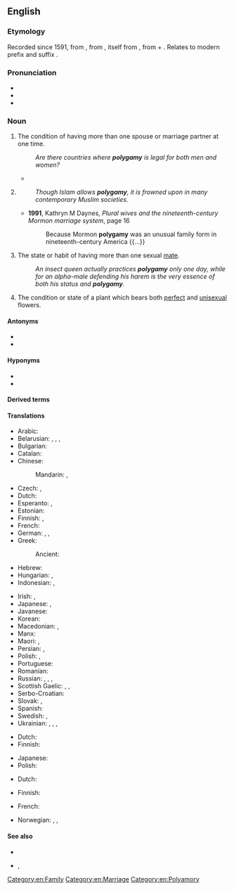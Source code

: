 ==English==

===Etymology===
Recorded since 1591, from {{der|en|LL.|polygamia}}, from {{der|en|grc|πολυγαμία}}, itself from {{m|grc|πολύγαμος|t=married to many}}, from {{m|grc|πολύς|t=many}} + {{m|grc|γάμος|t=marriage}}. Relates to modern prefix and suffix {{af|en|poly-|-gamy}}.

===Pronunciation===
* {{hyphenation|en|po|ly|ga|my}}
* {{IPA|en|/pəˈlɪɡəmi/}}
* {{audio|en|en-us-polygamy.ogg|Audio (US)}}

===Noun===
{{en-noun|~}}

# The condition of having more than one spouse or marriage partner at one time.
#: ''Are there countries where '''polygamy''' is legal for both men and women?''
#* {{quote-book|en|year=1859|author=Charles Dickens|title=The Haunted House|passage=Miss Griffin was a model of propriety, and I am at a loss to imagine what the feelings of the virtuous woman would have been, if she had known, when she paraded us down the Hampstead Road two and two, that she was walking with a stately step at the head of '''Polygamy''' and Mahomedanism.}}
# {{lb|en|often, especially in common use}} {{synonym of|en|polygyny|t=marriage of a man to more than one wife, the practice of having several wives at the same time}}
#: ''Though Islam allows '''polygamy''', it is frowned upon in many contemporary Muslim societies.''
#* '''1991''', Kathryn M Daynes, ''Plural wives and the nineteenth-century Mormon marriage system'', page 16
#*: Because Mormon '''polygamy''' was an unusual family form in nineteenth-century America {{...}}
# {{lb|en|zoology}} The state or habit of having more than one sexual [[mate]].
#: ''An insect queen actually practices '''polygamy''' only one day, while for an alpha-male defending his harem is the very essence of both his status and '''polygamy'''.''
# {{lb|en|botany}} The condition or state of a plant which bears both [[perfect]] and [[unisexual]] flowers.

====Antonyms====
* {{l|en|monogamy}}
* {{lb|en|agamy}}

====Hyponyms====
* {{l|en|polygyny}}
* {{l|en|polyandry}}

====Derived terms====
{{der3|en
| polygamic
| polygamical
| polygamist
| polygamize
| polygamous
| serial polygamy
}}

====Translations====
{{trans-top|the having of a plurality of socially bonded sexual partners at the same time}}
* Arabic: {{t|ar|تَعَدُّدُ الأَزْوَاج|m}} {{q|usually understood as “polygyny”, but may include “polyandry”, unlike {{m|ar|تَعَدُّدُ الزَّوْجَات}}}}
* Belarusian: {{t|be|паліга́мія|f}}, {{t|be|мнагашлю́бнасць|f}}, {{t|be|многажо́нства|n}} {{qualifier|polygyny}}, {{t|be|многаму́ства|n}} {{qualifier|polyandry}}
* Bulgarian: {{t|bg|полигамия|f}}
* Catalan: {{t|ca|poligàmia|f}}
* Chinese:
*: Mandarin: {{t|cmn|多配偶制|tr=duōpèi'ǒuzhì|sc=Hani}}, {{qualifier|polygyny}} {{t+|cmn|一夫多妻|tr=yī fū duō qī|sc=Hani}}
* Czech: {{t+|cs|polygamie|f}}, {{t+|cs|mnohoženství|f}}
* Dutch: {{t+|nl|polygamie|f}}
* Esperanto: {{t|eo|poligamio}}, {{t+|eo|pluredzeco}}
* Estonian: {{t|et|polügaamia}}
* Finnish: {{t+|fi|moniavioisuus}}, {{t+|fi|polygamia}}
* French: {{t+|fr|polygamie|f}}
* German: {{t+|de|Polygamie|f}}, {{t|de|Mehrehe|f}}, {{t|de|Vielehe|f}}
* Greek: {{t+|el|πολυγαμία|f}}
*: Ancient: {{t|grc|πολυγαμία|f}}
* Hebrew: {{t+|he|פוליגמיה|f|tr=poligámya}}
* Hungarian: {{t+|hu|poligámia}}, {{t|hu|többnejűség}}
* Indonesian: {{t+|id|poligami}}, {{t|id|pernikahan jamak}}
{{trans-mid}}
* Irish: {{t|ga|polagamas|m}}, {{t|ga|ilphósadh|m}}
* Japanese: {{t|ja|複婚|tr=ふくこん, fukukon}}, {{t|ja|ポリガミー|tr=porigamī}}
* Javanese: {{t+|jv|wayuh}}
* Korean: {{t-needed|ko}}
* Macedonian: {{t|mk|многубра́чност|f}}, {{t|mk|полигамија|f}}
* Manx: {{t|gv|yl-phoosey|m}}
* Maori: {{t|mi|moe tokomaha}}, {{t|mi|moe tokomaha}}
* Persian: {{t+|fa|چندهمسری|tr=čandhamsari}}, {{t+|fa|تعدد زوجات|tr=ta'addod-e zowjât}} {{qualifier|having multiple wifes}}
* Polish: {{t+|pl|poligamia|f}}, {{t+|pl|wielożeństwo|n}}
* Portuguese: {{t+|pt|poligamia|f}}
* Romanian: {{t+|ro|poligamie|f}}
* Russian: {{t+|ru|полигами́я|f}}, {{t+|ru|многобра́чие|n}}, {{qualifier|polygyny}} {{t+|ru|многожёнство|f}}, {{qualifier|polyandry}} {{t+|ru|многому́жество|n}}
* Scottish Gaelic: {{t|gd|iol-phòsadh|m}}, {{t|gd|ioma-phòsadh|m}}, {{t|gd|iomnuachadh|m}}
* Serbo-Croatian: {{t+|sh|poligàmija|f}}
* Slovak: {{t|sk|polygamia}}, {{t|sk|mnohoženstvo}}
* Spanish: {{t+|es|poligamia|f}}
* Swedish: {{t+|sv|månggifte|n}}, {{t+|sv|polygami|c}}
* Ukrainian: {{t|uk|поліга́мія|f}}, {{t+|uk|багатошлю́бність|f}}, {{t+|uk|багатоже́нство|n}} {{qualifier|polygyny}}, {{t+|uk|багатому́жжя|n}} {{qualifier|polyandry}}
{{trans-bottom}}

{{trans-see|polygyny}}

{{trans-top|zoology: the state or habit of having more than one mate}}
* Dutch: {{t+|nl|polygamie|f}}
* Finnish: {{t+|fi|polygamia}}
{{trans-mid}}
* Japanese: {{t|ja|多婚性|tr=takonsei}}
* Polish: {{t+|pl|poligamia|f}}
{{trans-bottom}}

{{trans-top|botany: the condition or state of a plant which bears both perfect and unisexual flowers}}
* Dutch: {{t+|nl|polygamie|f}}
{{trans-mid}}
* Finnish: {{t+|fi|polygamia}}
{{trans-bottom}}

{{checktrans-top}}
* French: {{t+check|fr|polygamie|f}}
{{trans-mid}}
* Norwegian: {{t-check|no|flergifte|n}}, {{t-check|no|flerkoneri|n}}, {{t+check|no|polygami|n}}
{{trans-bottom}}

====See also====
* {{l|en|concubine}}
* {{l|en|harem}}, {{l|en|seraglio}}

[[Category:en:Family]]
[[Category:en:Marriage]]
[[Category:en:Polyamory]]